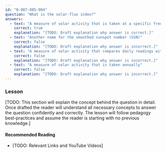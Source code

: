```yaml
---
id: "B-007-005-004"
question: "What is the solar-flux index?"
answers:
  - text: "A measure of solar activity that is taken at a specific frequency"
    correct: true
    explanation: "[TODO: Draft explanation why answer is correct.]"
  - text: "Another name for the smoothed sunspot number (SSN)"
    correct: false
    explanation: "[TODO: Draft explanation why answer is incorrect.]"
  - text: "A measure of solar activity that compares daily readings with results from the last six months"
    correct: false
    explanation: "[TODO: Draft explanation why answer is incorrect.]"
  - text: "A measure of solar activity that is taken annually"
    correct: false
    explanation: "[TODO: Draft explanation why answer is incorrect.]"
---
```


### Lesson

[TODO: This section will explain the concept behind the question in detail. Once drafted the reader will understand all necessary concepts to answer the question confidently and correctly. The lesson will follow pedagogy best-practices and assume the reader is starting with no previous knowledge.]

#### Recommended Reading

- [TODO: Relevant Links and YouTube Videos]
